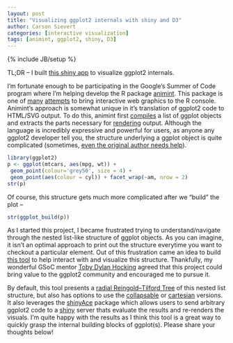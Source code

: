 ```yaml
---
layout: post
title: "Visualizing ggplot2 internals with shiny and D3"
author: Carson Sievert
categories: [interactive visualization]
tags: [animint, ggplot2, shiny, D3]
---
```

{% include JB/setup %}


TL;DR -- I built [this shiny app](https://cpsievert.shinyapps.io/ggtree/) to visualize ggplot2
internals.

I'm fortunate enough to be participating in the Google's Summer of Code program where I'm helping
develop the R package [animint](https://github.com/tdhock/animint). This package is one of
[many](http://ggvis.rstudio.com/) [attempts](http://rcharts.io/) to bring interactive web graphics
to the R console. Animint's approach is somewhat unique in it's translation of ggplot2 code to
HTML/SVG output. To do this, animint first
[compiles](https://github.com/tdhock/animint/wiki/Compiler-details) a list of ggplot objects and
extracts the parts necessary for
[rendering](https://github.com/tdhock/animint/wiki/Renderer-details) output. Although the language
is incredibly expressive and powerful for users, as anyone any ggplot2 developer tell you, the
structure underlying a ggplot object is quite complicated (sometimes, [even the original author
needs help](https://twitter.com/hadleywickham/status/317279035937923072)).

```r
library(ggplot2)
p <- ggplot(mtcars, aes(mpg, wt)) +
 geom_point(colour='grey50', size = 4) +
 geom_point(aes(colour = cyl)) + facet_wrap(~am, nrow = 2)
str(p)
```

Of course, this structure gets much more complicated after we "build" the plot --

```r
str(ggplot_build(p))
```

As I started this project, I became frustrated trying to understand/navigate through the nested
list-like structure of ggplot objects. As you can imagine, it isn't an optimal approach to print
out the structure everytime you want to checkout a particular element. Out of this frustration came
an idea to build [this tool](https://cpsievert.shinyapps.io/ggtree/) to help interact with and
visualize this structure. Thankfully, my wonderful GSoC mentor [Toby Dylan
Hocking](http://sugiyama-www.cs.titech.ac.jp/~toby/) agreed that this project could bring value to
the ggplot2 community and encouraged me to pursue it.

By default, this tool presents a [radial Reingold–Tilford
Tree](http://bl.ocks.org/mbostock/4339184) of this nested list structure, but also has options to
use the [collapsable](http://bl.ocks.org/mbostock/4339083) or
[cartesian](http://bl.ocks.org/mbostock/4339184) versions. It also leverages the
[shinyAce](https://github.com/trestletech/shinyAce) package which allows users to send arbitrary
ggplot2 code to a [shiny](http://shiny.rstudio.com/) server thats evaluate the results and
re-renders the visuals. I'm quite happy with the results as I think this tool is a great way to
quickly grasp the internal building blocks of ggplot(s). Please share your thoughts below!
